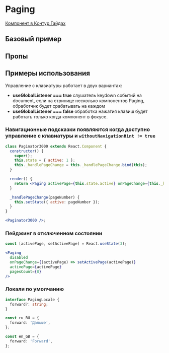 
<Meta of={PagingStories} />

# Paging

[Компонент в Контур.Гайдах](https)

## Базовый пример
<Primary />

## Пропы
<Controls />

## Примеры использования

Управление с клавиатуры работает в двух вариантах:

- **useGlobalListener === true** слушатель keydown событий на document, если на стринице несколько компонентов Paging,
  обработчик будет срабатывать на каждом
- **useGlobalListener === false** обработка нажатия клавиш будет работать только когда компонент в фокусе.

### Навигационные подсказки появляются когда доступно управление с клавиатуры и `withoutNavigationHint != true`

```jsx harmony
class Paginator3000 extends React.Component {
  constructor() {
    super();
    this.state = { active: 1 };
    this._handlePageChange = this._handlePageChange.bind(this);
  }

  render() {
    return <Paging activePage={this.state.active} onPageChange={this._handlePageChange} pagesCount={12} />;
  }

  _handlePageChange(pageNumber) {
    this.setState({ active: pageNumber });
  }
}

<Paginator3000 />;
```

### Пейджинг в отключенном состоянии

```jsx
const [activePage, setActivePage] = React.useState(3);

<Paging
  disabled
  onPageChange={(activePage) => setActivePage(activePage)}
  activePage={activePage}
  pagesCount={8}
/>
```

### Локали по умолчанию

```typescript static
interface PagingLocale {
  forward?: string;
}

const ru_RU = {
  forward: 'Дальше',
};

const en_GB = {
  forward: 'Forward',
};
```
